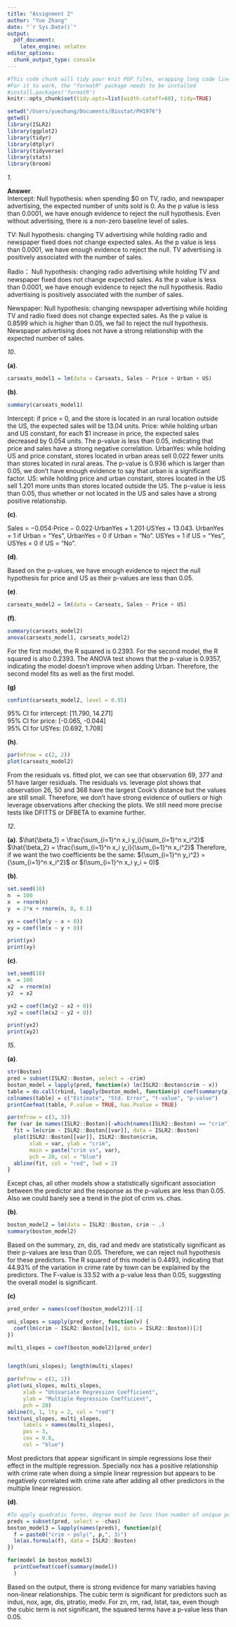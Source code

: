 ```yaml
---
title: "Assignment 2"
author: "Yue Zhang"
date: "`r Sys.Date()`"
output:
  pdf_document:
    latex_engine: xelatex
editor_options: 
  chunk_output_type: console
---
```


```r
#This code chunk will tidy your knit PDF files, wrapping long code lines
#For it to work, the "formatR" package needs to be installed
#install.packages('formatR')
knitr::opts_chunk$set(tidy.opts=list(width.cutoff=60), tidy=TRUE)

```

```r
setwd("/Users/yuezhang/Documents/Biostat/PH1976")
getwd()
library(ISLR2)
library(ggplot2)
library(tidyr)
library(dtplyr)
library(tidyverse)
library(stats)
library(broom)
```

*1*.

**Answer**.\
Intercept: Null hypothesis: when spending \$0 on TV, radio, and newspaper advertising, the expected number of units sold is 0. As the p value is less than 0.0001, we have enough evidence to reject the null hypothesis. Even without advertising, there is a non-zero baseline level of sales.

TV: Null hypothesis: changing TV advertising while holding radio and newspaper fixed does not change expected sales. As the p value is less than 0.0001, we have enough evidence to reject the null. TV advertising is positively associated with the number of sales.

Radio： Null hypothesis: changing radio advertising while holding TV and newspaper fixed does not change expected sales. As the p value is less than 0.0001, we have enough evidence to reject the null hypothesis. Radio advertising is positively associated with the number of sales.

Newspaper: Null hypothesis: changing newspaper advertising while holding TV and radio fixed does not change expected sales. As the p value is 0.8599 which is higher than 0.05, we fail to reject the null hypothesis. Newspaper advertising does not have a strong relationship with the expected number of sales.

*10*.

**(a)**\. 

```r
carseats_model1 = lm(data = Carseats, Sales ~ Price + Urban + US)
```

**(b)**\. 

```r
summary(carseats_model1)
```

Intercept: if price = 0, and the store is located in an rural location outside the US, the expected sales will be 13.04 units. Price: while holding urban and US constant, for each \$1 increase in price, the expected sales decreased by 0.054 units. The p-value is less than 0.05, indicating that price and sales have a strong negative correlation. UrbanYes: while holding US and price constant, stores located in urban areas sell 0.022 fewer units than stores located in rural areas. The p-value is 0.936 which is larger than 0.05, we don't have enough evidence to say that urban is a significant factor. US: while holding price and urban constant, stores located in the US sell 1.201 more units than stores located outside the US. The p-value is less than 0.05, thus whether or not located in the US and sales have a strong positive relationship.

**(c)**\. 

Sales = −0.054⋅Price − 0.022⋅UrbanYes + 1.201⋅USYes + 13.043. UrbanYes = 1 if Urban = "Yes", UrbanYes = 0 if Urban = "No". USYes = 1 if US = "Yes", USYes = 0 if US = "No".

**(d)**\. 

Based on the p-values, we have enough evidence to reject the null hypothesis for price and US as their p-values are less than 0.05.

**(e)**\. 

```r
carseats_model2 = lm(data = Carseats, Sales ~ Price + US)
```

**(f)**\. 

```r
summary(carseats_model2)
anova(carseats_model1, carseats_model2)
```

For the first model, the R squared is 0.2393. For the second model, the R squared is also 0.2393. The ANOVA test shows that the p-value is 0.9357, indicating the model doesn't improve when adding Urban. Therefore, the second model fits as well as the first model.

**(g)**

```r
confint(carseats_model2, level = 0.95)
```

95% CI for intercept: [11.790, 14.271]\
95% CI for price: [-0.065, -0.044]\
95% CI for USYes: [0.692, 1.708]

**(h)**\. 

```r
par(mfrow = c(2, 2))
plot(carseats_model2)
```

From the residuals vs. fitted plot, we can see that observation 69, 377 and 51 have larger residuals. The residuals vs. leverage plot shows that observation 26, 50 and 368 have the largest Cook's distance but the values are still small. Therefore, we don't have strong evidence of outliers or high leverage observations after checking the plots. We still need more precise tests like DFITTS or DFBETA to examine further.

*12*.

**(a)**\. 
$\hat{\beta_1} = \frac{\sum_{i=1}^n x_i y_i}{\sum_{i=1}^n x_i^2}$
$\hat{\beta_2} = \frac{\sum_{i=1}^n x_i y_i}{\sum_{i=1}^n x_i^2}$
Therefore, if we want the two coefficients be the same: ${\sum_{i=1}^n y_i^2} = {\sum_{i=1}^n x_i^2}$ or $(\sum_{i=1}^n x_i y_i = 0)$

**(b)**\. 

```r
set.seed(10)
n  = 100
x  = rnorm(n)
y  = 2*x + rnorm(n, 0, 0.1)

yx = coef(lm(y ~ x + 0))  
xy = coef(lm(x ~ y + 0))

print(yx)
print(xy)
```

**(c)**\. 

```r
set.seed(10)
n  = 100
x2  = rnorm(n)
y2  = x2

yx2 = coef(lm(y2 ~ x2 + 0))  
xy2 = coef(lm(x2 ~ y2 + 0))

print(yx2)
print(xy2)
```

*15*\. 

**(a)**\. 

```r
str(Boston)
pred = subset(ISLR2::Boston, select = -crim)
boston_model = lapply(pred, function(x) lm(ISLR2::Boston$crim ~ x))
table = do.call(rbind, lapply(boston_model, function(p) coef(summary(p))[2, ]))
colnames(table) = c("Estimate", "Std. Error", "t-value", "p-value")
printCoefmat(table, P.value = TRUE, has.Pvalue = TRUE)

par(mfrow = c(3, 3))
for (var in names(ISLR2::Boston)[-which(names(ISLR2::Boston) == "crim")]) {
  fit = lm(crim ~ ISLR2::Boston[[var]], data = ISLR2::Boston)
  plot(ISLR2::Boston[[var]], ISLR2::Boston$crim,
       xlab = var, ylab = "crim",
       main = paste("crim vs", var),
       pch = 20, col = "blue")
  abline(fit, col = "red", lwd = 2)
}
```
Except chas, all other models show a statistically significant association between the predictor and the response as the p-values are less than 0.05. Also we could barely see a trend in the plot of crim vs. chas.

**(b)**\. 

```r
boston_model2 = lm(data = ISLR2::Boston, crim ~ .)
summary(boston_model2)
```
Based on the summary, zn, dis, rad and medv are statistically significant as their p-values are less than 0.05. Therefore, we can reject null hypothesis for these predictors. The R squared of this model is 0.4493, indicating that 44.93% of the variation in crime rate by town can be explained by the predictors. The F-value is 33.52 with a p-value less than 0.05, suggesting the overall model is significant.

**(c)**

```r
pred_order = names(coef(boston_model2))[-1] 

uni_slopes = sapply(pred_order, function(v) {
  coef(lm(crim ~ ISLR2::Boston[[v]], data = ISLR2::Boston))[2]
})

multi_slopes = coef(boston_model2)[pred_order]


length(uni_slopes); length(multi_slopes)

par(mfrow = c(1, 1))
plot(uni_slopes, multi_slopes,
     xlab = "Univariate Regression Coefficient",
     ylab = "Multiple Regression Coefficient",
     pch = 20)
abline(0, 1, lty = 2, col = "red")
text(uni_slopes, multi_slopes,
     labels = names(multi_slopes),
     pos = 3,      
     cex = 0.8,   
     col = "blue") 
```
Most predictors that appear significant in simple regressions lose their effect in the multiple regression. Specially nox has a positive relationship with crime rate when doing a simple linear regression but appears to be negatively correlated with crime rate after adding all other predictors in the multiple linear regression.

**(d)**\. 
```r
#To apply quadratic forms, degree must be less than number of unique points, so we will remove chas
preds = subset(pred, select = -chas)
boston_model3 = lapply(names(preds), function(p){
  f = paste0("crim ~ poly(", p,", 3)")
  lm(as.formula(f), data = ISLR2::Boston)
})

for(model in boston_model3)
  printCoefmat(coef(summary(model))
  )
```
Based on the output, there is strong evidence for many variables having non-linear relationships. The cubic term is significant for predictors such as indus, nox, age, dis, ptratio, medv. For zn, rm, rad, lstat, tax, even though the cubic term is not significant, the squared terms have a p-value less than 0.05. 


